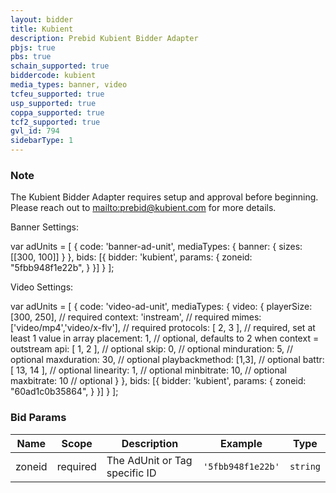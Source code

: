 ```yaml
---
layout: bidder
title: Kubient
description: Prebid Kubient Bidder Adapter
pbjs: true
pbs: true
schain_supported: true
biddercode: kubient
media_types: banner, video
tcfeu_supported: true
usp_supported: true
coppa_supported: true
tcf2_supported: true
gvl_id: 794
sidebarType: 1
---
```


### Note

The Kubient Bidder Adapter requires setup and approval before beginning. Please reach out to [mailto:prebid@kubient.com](prebid@kubient.com) for more details.

Banner Settings:

var adUnits = [
    {
        code: 'banner-ad-unit',
        mediaTypes: {
            banner: {
                sizes: [[300, 100]]
            }
        },
        bids: [{
            bidder: 'kubient',
            params: {
                zoneid: "5fbb948f1e22b",
            }
        }]
    }
];

Video Settings:

var adUnits = [
    {
        code: 'video-ad-unit',
        mediaTypes: {
            video: {
                playerSize: [300, 250],               // required
                context: 'instream',                  // required
                mimes: ['video/mp4','video/x-flv'],   // required
                protocols: [ 2, 3 ],                  // required, set at least 1 value in array
                placement: 1,                         // optional, defaults to 2 when context = outstream
                api: [ 1, 2 ],                        // optional
                skip: 0,                              // optional
                minduration: 5,                       // optional
                maxduration: 30,                      // optional
                playbackmethod: [1,3],                // optional
                battr: [ 13, 14 ],                    // optional
                linearity: 1,                         // optional
                minbitrate: 10,                       // optional
                maxbitrate: 10                        // optional
            }
        },
        bids: [{
            bidder: 'kubient',
            params: {
                zoneid: "60ad1c0b35864",
            }
        }]
    }
];

### Bid Params


| Name   | Scope    | Description                                      | Example                  | Type     |
|--------|----------|--------------------------------------------------|--------------------------|----------|
| zoneid | required | The AdUnit or Tag specific ID                    | `'5fbb948f1e22b'`        | `string` |
